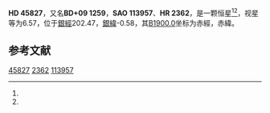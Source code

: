 {{Starbox begin
| name = HD 45827
}}
{{Starbox observe
| epoch = [[J2000.0|J2000.0]]
| constell = {{星座名待查}}<ref name=SIMBAD>{{cite web
 | url=http://simbad.u-strasbg.fr/simbad/sim-id?Ident=HR+2362
 | title =Pulsating variable Star
 | publisher=Centre de Données astronomiques de Strasbourg
 | work=SIMBAD
 | accessdate=2012-07-13}}</ref><ref name=DATA>{{cite web
 | url=http://vizier.u-strasbg.fr/viz-bin/VizieR-5?-out.add=.&-source=5050&-corr=PK=HR&-out.max=9999&HR=2362
 | title=VizieR Detailed Page
 | accessdate=2012-07-13
 | archive-date=2016-03-05
 | archive-url=https://web.archive.org/web/20160305035247/http://vizier.u-strasbg.fr/viz-bin/VizieR-5?-out.add=.&-source=5050&-corr=PK=HR&-out.max=9999&HR=2362
 | dead-url=no
 }}</ref>
| 星官 = 
| ra = {{RA|6|30|5.5}}<ref name=SIMBAD /><ref name=DATA />
| dec = {{DEC|+9|1|45}}<ref name=SIMBAD /><ref name=DATA />
| appmag_v = 6.57<ref name=SIMBAD /><ref name=DATA />
}}
{{Starbox character
| class = A0III<ref name=SIMBAD /><ref name=DATA />
| b-v = 0.14<ref name=SIMBAD /><ref name=DATA />
| u-b = -0.06<ref name=SIMBAD /><ref name=DATA />
| r-i = <ref name=SIMBAD /><ref name=DATA />
| variable = 
}}
{{Starbox astrometry
| radial_v = -0.06
| prop_mo_ra = 14
| parallax = 
| p_error = 
}}
{{Starbox catalog
| names =BD+09 1259，[[SAO星表|SAO]] 113957，[[HD星表|HD]] 45827，[[HR星表|HR]] 2362}}
{{Starbox reference |Simbad=HR+2362}}
{{Starbox end}}

'''HD 45827'''，又名'''BD+09 1259'''，'''SAO 113957'''、'''HR 2362'''，是一颗恒星<ref name=SIMBAD /><ref name=DATA />，视星等为6.57，位于[[銀道座標系|銀經]]202.47，[[銀道座標系|銀緯]]-0.58，其[[B1900.0|B1900.0]]坐标为赤經{{RA|6|24|37.1}}，赤緯{{DEC|+9|-0.58|46}}。

== 参考文献 ==
{{reflist}}

{{star-stub}}

[[Category:HD和HDE天體|45827]]
[[Category:HR天體|2362]]
[[Category:SAO天體|113957]]